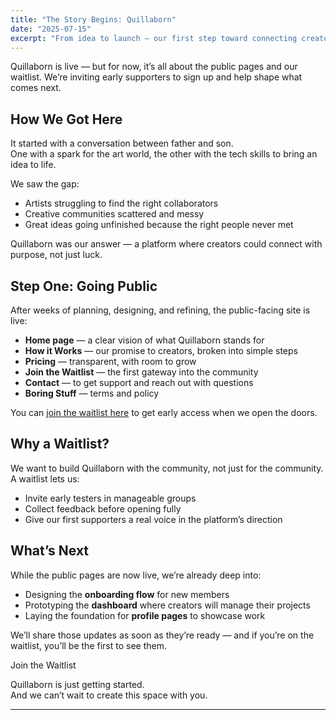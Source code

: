 ```yaml
---
title: "The Story Begins: Quillaborn"
date: "2025-07-15"
excerpt: "From idea to launch — our first step toward connecting creators starts with the waitlist."
---
```


<Callout>
Quillaborn is live — but for now, it’s all about the public pages and our waitlist.  
We’re inviting early supporters to sign up and help shape what comes next.
</Callout>

## How We Got Here

It started with a conversation between father and son.  
One with a spark for the art world, the other with the tech skills to bring an idea to life.

We saw the gap:  
- Artists struggling to find the right collaborators  
- Creative communities scattered and messy  
- Great ideas going unfinished because the right people never met

Quillaborn was our answer — a platform where creators could connect with purpose, not just luck.

## Step One: Going Public

After weeks of planning, designing, and refining, the public-facing site is live:
- **Home page** — a clear vision of what Quillaborn stands for  
- **How it Works** — our promise to creators, broken into simple steps  
- **Pricing** — transparent, with room to grow  
- **Join the Waitlist** — the first gateway into the community  
- **Contact** — to get support and reach out with questions 
- **Boring Stuff** — terms and policy 

You can [join the waitlist here](/#waitlist) to get early access when we open the doors.

## Why a Waitlist?

We want to build Quillaborn with the community, not just for the community.  
A waitlist lets us:
- Invite early testers in manageable groups  
- Collect feedback before opening fully  
- Give our first supporters a real voice in the platform’s direction

## What’s Next

While the public pages are now live, we’re already deep into:
- Designing the **onboarding flow** for new members  
- Prototyping the **dashboard** where creators will manage their projects  
- Laying the foundation for **profile pages** to showcase work

We’ll share those updates as soon as they’re ready — and if you’re on the waitlist, you’ll be the first to see them.

<CTA href="/#waitlist">Join the Waitlist</CTA>

Quillaborn is just getting started.  
And we can’t wait to create this space with you.

---
<SocialLinks />